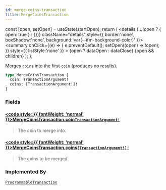 ```yaml
---
id: merge-coins-transaction
title: MergeCoinsTransaction
---
```









  const [open, setOpen] = useState(startOpen);
  return (
    <details {...(open ? { open: true } : {})} className="details" style={{ border:'none', boxShadow:'none', background:'var(--ifm-background-color)' }}>
      <summary
        onClick={(e) => {
          e.preventDefault();
          setOpen((open) => !open);
        }}
        style={{ listStyle:'none' }}
      >
      {open ? dataOpen : dataClose}
      </summary>
      {open && children}
    </details>
  );
};








Merges `coins` into the first `coin` (produces no results).


```graphql
type MergeCoinsTransaction {
  coin: TransactionArgument!
  coins: [TransactionArgument!]!
}
```




### Fields

#### [<code style={{ fontWeight: 'normal' }}>MergeCoinsTransaction.<b>coin</b></code>](#)<Bullet />[`TransactionArgument!`](/references/iota-api/iota-graphql/reference/types/unions/transaction-argument) <Badge class="badge badge--secondary" text="non-null"/> <Badge class="badge badge--secondary" text="union"/> 
> 
> 
> The coin to merge into.
> 

#### [<code style={{ fontWeight: 'normal' }}>MergeCoinsTransaction.<b>coins</b></code>](#)<Bullet />[`[TransactionArgument!]!`](/references/iota-api/iota-graphql/reference/types/unions/transaction-argument) <Badge class="badge badge--secondary" text="non-null"/> <Badge class="badge badge--secondary" text="union"/> 
> 
> 
> The coins to be merged.
> 





### Implemented By

[`ProgrammableTransaction`](/references/iota-api/iota-graphql/reference/types/unions/programmable-transaction)  <Badge class="badge badge--secondary" text="union"/>

